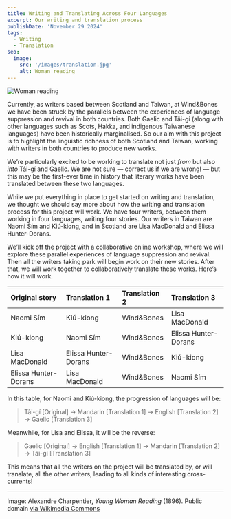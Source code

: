 ```yaml
---
title: Writing and Translating Across Four Languages
excerpt: Our writing and translation process
publishDate: 'November 29 2024'
tags:
  - Writing
  - Translation
seo:
  image:
    src: '/images/translation.jpg'
    alt: Woman reading
---
```



![Woman reading](/images/translation.jpg)

Currently, as writers based between Scotland and Taiwan, at Wind&Bones we have been struck by the parallels between the experiences of language suppression and revival in both countries. Both Gaelic and Tâi-gí (along with other languages such as Scots, Hakka, and indigenous Taiwanese languages) have been historically marginalised. So our aim with this project is to highlight the linguistic richness of both Scotland and Taiwan, working with writers in both countries to produce new works.

We’re particularly excited to be working to translate not just _from_ but also _into_ Tâi-gí and Gaelic. We are not sure — correct us if we are wrong! — but this may be the first-ever time in history that literary works have been translated between these two languages.

While we put everything in place to get started on writing and translation, we thought we should say more about how the writing and translation process for this project will work. We have four writers, between them working in four languages, writing four stories. Our writers in Taiwan are Naomi Sím and Kiú-kiong, and in Scotland are Lisa MacDonald and Elissa Hunter-Dorans.

We’ll kick off the project with a collaborative online workshop, where we will explore these parallel experiences of language suppression and revival. Then all the writers taking park will begin work on their new stories. After that, we will work together to collaboratively translate these works. Here’s how it will work.

| Original story       | Translation 1        | Translation 2 | Translation 3        |
| :------------------- | :------------------- | :------------ | :------------------- |
| Naomi Sím            | Kiú-kiong            | Wind&Bones    | Lisa MacDonald       |
| Kiú-kiong            | Naomi Sím            | Wind&Bones    | Elissa Hunter-Dorans |
| Lisa MacDonald       | Elissa Hunter-Dorans | Wind&Bones    | Kiú-kiong            |
| Elissa Hunter-Dorans | Lisa MacDonald       | Wind&Bones    | Naomi Sím            |

In this table, for Naomi and Kiú-kiong, the progression of languages will be:

> Tâi-gí [Original] → Mandarin [Translation 1] → English [Translation 2] → Gaelic [Translation 3]

Meanwhile, for Lisa and Elissa, it will be the reverse:

> Gaelic [Original] → English [Translation 1] → Mandarin [Translation 2] → Tâi-gí [Translation 3]

This means that all the writers on the project will be translated by, or will translate, all the other writers, leading to all kinds of interesting cross-currents!

---

Image: Alexandre Charpentier, _Young Woman Reading_ (1896). Public domain [via Wikimedia Commons](https://commons.wikimedia.org/wiki/File:Young_Woman_Reading_Met_DP889804.jpg)

<Order />
